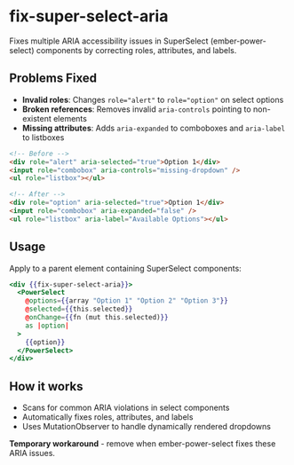 # fix-super-select-aria

Fixes multiple ARIA accessibility issues in SuperSelect (ember-power-select) components by correcting roles, attributes, and labels.

## Problems Fixed

- **Invalid roles**: Changes `role="alert"` to `role="option"` on select options
- **Broken references**: Removes invalid `aria-controls` pointing to non-existent elements
- **Missing attributes**: Adds `aria-expanded` to comboboxes and `aria-label` to listboxes

```html
<!-- Before -->
<div role="alert" aria-selected="true">Option 1</div>
<input role="combobox" aria-controls="missing-dropdown" />
<ul role="listbox"></ul>

<!-- After -->
<div role="option" aria-selected="true">Option 1</div>
<input role="combobox" aria-expanded="false" />
<ul role="listbox" aria-label="Available Options"></ul>
```

## Usage

Apply to a parent element containing SuperSelect components:

```hbs preview-template
<div {{fix-super-select-aria}}>
  <PowerSelect
    @options={{array "Option 1" "Option 2" "Option 3"}}
    @selected={{this.selected}}
    @onChange={{fn (mut this.selected)}}
    as |option|
  >
    {{option}}
  </PowerSelect>
</div>
```

## How it works

- Scans for common ARIA violations in select components
- Automatically fixes roles, attributes, and labels
- Uses MutationObserver to handle dynamically rendered dropdowns

**Temporary workaround** - remove when ember-power-select fixes these ARIA issues.